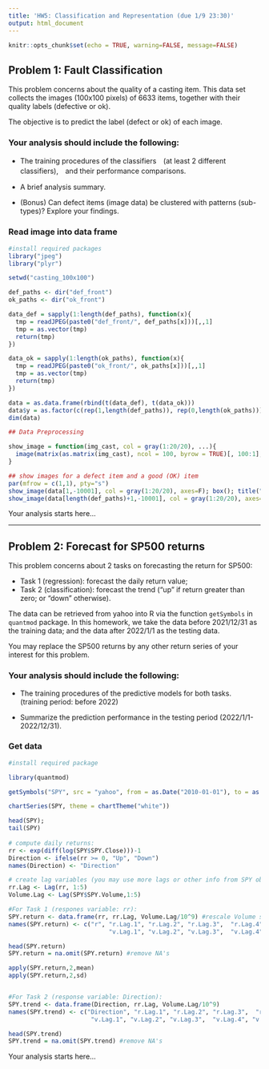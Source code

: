 ```yaml
---
title: 'HW5: Classification and Representation (due 1/9 23:30)'
output: html_document
---
```



```r
knitr::opts_chunk$set(echo = TRUE, warning=FALSE, message=FALSE)
```

## Problem 1: Fault Classification

This problem concerns about the quality of a casting item. 
This data set collects the images (100x100 pixels) of 6633 items, together with their quality labels (defective or ok).

The objective is to predict the label (defect or ok) of each image. 

### Your analysis should include the following:

* The training procedures of the classifiers　(at least 2 different classifiers),　and their performance comparisons.

* A brief analysis summary.

* (Bonus) Can defect items (image data) be clustered with patterns (sub-types)? Explore your findings.


### Read image into data frame

```r
#install required packages
library("jpeg")
library("plyr")

setwd("casting_100x100")

def_paths <- dir("def_front")
ok_paths <- dir("ok_front")

data_def = sapply(1:length(def_paths), function(x){
  tmp = readJPEG(paste0("def_front/", def_paths[x]))[,,1]
  tmp = as.vector(tmp)
  return(tmp)
})

data_ok = sapply(1:length(ok_paths), function(x){
  tmp = readJPEG(paste0("ok_front/", ok_paths[x]))[,,1]
  tmp = as.vector(tmp)
  return(tmp)
})

data = as.data.frame(rbind(t(data_def), t(data_ok)))
data$y = as.factor(c(rep(1,length(def_paths)), rep(0,length(ok_paths))))
dim(data)

## Data Preprocessing

show_image = function(img_cast, col = gray(1:20/20), ...){
  image(matrix(as.matrix(img_cast), ncol = 100, byrow = TRUE)[, 100:1], col = col, ...)
}

## show images for a defect item and a good (OK) item
par(mfrow = c(1,1), pty="s")
show_image(data[1,-10001], col = gray(1:20/20), axes=F); box(); title("Defect Item (id=1)")
show_image(data[length(def_paths)+1,-10001], col = gray(1:20/20), axes=F); box(); title("OK Item (id=3759)")
```

Your analysis starts here...

------------------------------------------------------------------------------


## Problem 2: Forecast for SP500 returns 


This problem concerns about 2 tasks on forecasting the return for SP500: 

* Task 1 (regression): forecast the daily return value;
* Task 2 (classification): forecast the trend ("up" if return greater than zero; or "down" otherwise).

The data can be retrieved from yahoo into R via the function `getSymbols` in `quantmod` package.
In this homework, we take the data before 2021/12/31  as the training data; and the data after 2022/1/1 as the testing data. 

You may replace the SP500 returns by any other return series of your interest for this problem.


### Your analysis should include the following:

* The training procedures of the predictive models for both tasks. (training period: before 2022)

* Summarize the prediction performance in the testing period (2022/1/1-2022/12/31). 



### Get data

```r
#install required package

library(quantmod)   

getSymbols("SPY", src = "yahoo", from = as.Date("2010-01-01"), to = as.Date("2021-12-31")) 

chartSeries(SPY, theme = chartTheme("white"))

head(SPY);
tail(SPY)
     
# compute daily returns:
rr <- exp(diff(log(SPY$SPY.Close)))-1
Direction <- ifelse(rr >= 0, "Up", "Down")
names(Direction) <- "Direction"

# create lag variables (you may use more lags or other info from SPY object)
rr.Lag <- Lag(rr, 1:5)
Volume.Lag <- Lag(SPY$SPY.Volume,1:5)

#For Task 1 (respones variable: rr):
SPY.return <- data.frame(rr, rr.Lag, Volume.Lag/10^9) #rescale Volume such that all scales are comparable!
names(SPY.return) <- c("r", "r.Lag.1", "r.Lag.2", "r.Lag.3",  "r.Lag.4", "r.Lag.5", 
                            "v.Lag.1", "v.Lag.2", "v.Lag.3",  "v.Lag.4", "v.Lag.5")

head(SPY.return)
SPY.return = na.omit(SPY.return) #remove NA's

apply(SPY.return,2,mean)
apply(SPY.return,2,sd)


#For Task 2 (response variable: Direction):
SPY.trend <- data.frame(Direction, rr.Lag, Volume.Lag/10^9) 
names(SPY.trend) <- c("Direction", "r.Lag.1", "r.Lag.2", "r.Lag.3",  "r.Lag.4", "r.Lag.5", 
                       "v.Lag.1", "v.Lag.2", "v.Lag.3",  "v.Lag.4", "v.Lag.5")

head(SPY.trend)
SPY.trend = na.omit(SPY.trend) #remove NA's
```


Your analysis starts here...


